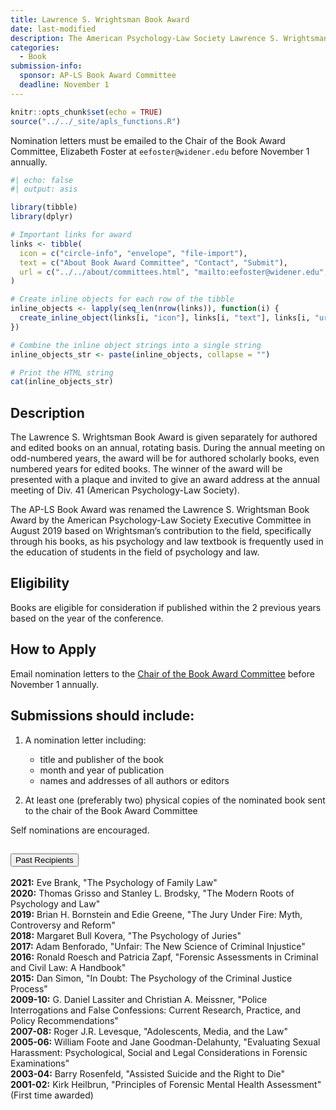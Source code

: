 ```yaml
---
title: Lawrence S. Wrightsman Book Award
date: last-modified
description: The American Psychology-Law Society Lawrence S. Wrightsman Book Award is given for a scholarly book devoted to psychology and law issues. The award is intended to recognize outstanding scholarship in psychology and law.
categories:
  - Book
submission-info:
  sponsor: AP-LS Book Award Committee
  deadline: November 1  
---
```


```r
knitr::opts_chunk$set(echo = TRUE)
source("../../_site/apls_functions.R")
```

::: vspace
:::

::: callout-note
Nomination letters must be emailed to the Chair of the Book Award Committee, Elizabeth Foster at `eefoster@widener.edu` before November 1 annually. 
```r
#| echo: false
#| output: asis

library(tibble)
library(dplyr)

# Important links for award
links <- tibble(
  icon = c("circle-info", "envelope", "file-import"),
  text = c("About Book Award Committee", "Contact", "Submit"),
  url = c("../../about/committees.html", "mailto:eefoster@widener.edu", "mailto:eefoster@widener.edu")
)

# Create inline objects for each row of the tibble
inline_objects <- lapply(seq_len(nrow(links)), function(i) {
  create_inline_object(links[i, "icon"], links[i, "text"], links[i, "url"])
})

# Combine the inline object strings into a single string
inline_objects_str <- paste(inline_objects, collapse = "")

# Print the HTML string
cat(inline_objects_str)
```
:::

::: vspace
:::

::: panel-tabset
## Description

The Lawrence S. Wrightsman Book Award is given separately for authored and edited books on an annual, rotating basis. During the annual meeting on odd-numbered years, the award will be for authored scholarly books, even numbered years for edited books. The winner of the award will be presented with a plaque and invited to give an award address at the annual meeting of Div. 41 (American Psychology-Law Society).

The AP-LS Book Award was renamed the Lawrence S. Wrightsman Book Award by the American Psychology-Law Society Executive Committee in August 2019 based on Wrightsman's contribution to the field, specifically through his books, as his psychology and law textbook is frequently used in the education of students in the field of psychology and law.

## Eligibility

Books are eligible for consideration if published within the 2 previous years based on the year of the conference.

## How to Apply
Email nomination letters to the [Chair of the Book Award Committee](emailto:eefoster@widener.edu) before November 1 annually.

:::{.callout-tip} 
## Submissions should include:

1.  A nomination letter including:

    -   title and publisher of the book
    -   month and year of publication
    -   names and addresses of all authors or editors

2.  At least one (preferably two) physical copies of the nominated book sent to the chair of the Book Award Committee

Self nominations are encouraged.

:::
:::

```{=html}

    <!-- Past recipients -->

<div class="accordion" id="accordionExample">
  <div class="accordion-item">
    <h2 class="accordion-header" id="headingOne">
      <button class="accordion-button" type="button" data-bs-toggle="collapse" data-bs-target="#collapseOne" aria-expanded="false" aria-controls="collapseOne">
        Past Recipients
      </button>
    </h2>
    <div id="collapseOne" class="accordion-collapse collapse" aria-labelledby="headingOne" data-bs-parent="#accordionExample" style="">
      <div class="accordion-body">  
      
      <strong>2021:</strong> Eve Brank, "The Psychology of Family Law"
 <br>
 
      <strong>2020:</strong> Thomas Grisso and Stanley L. Brodsky, "The Modern Roots of Psychology and Law"

 <br>
      <strong>2019:</strong> Brian H. Bornstein and Edie Greene, "The Jury Under Fire: Myth, Controversy and Reform"

 <br>
      <strong>2018:</strong> Margaret Bull Kovera, "The Psychology of Juries"

 <br>
      <strong>2017:</strong> Adam Benforado, "Unfair: The New Science of Criminal Injustice"

 <br>
      <strong>2016:</strong> Ronald Roesch and Patricia Zapf, "Forensic Assessments in Criminal and Civil Law: A Handbook"

 <br>
      <strong>2015:</strong> Dan Simon, "In Doubt: The Psychology of the Criminal Justice Process"

 <br>
      <strong>2009-10:</strong> G. Daniel Lassiter and Christian A. Meissner, "Police Interrogations and False Confessions: Current Research, Practice, and Policy Recommendations"

 <br>
      <strong>2007-08:</strong> Roger J.R. Levesque, "Adolescents, Media, and the Law"

 <br>
      <strong>2005-06:</strong> William Foote and Jane Goodman-Delahunty, "Evaluating Sexual Harassment: Psychological, Social and Legal Considerations in Forensic Examinations"

 <br>
      <strong>2003-04:</strong> Barry Rosenfeld, "Assisted Suicide and the Right to Die"

 <br>
      <strong>2001-02:</strong> Kirk Heilbrun, "Principles of Forensic Mental Health Assessment" (First time awarded)

 <br>

</div>
</div>
</div>
  
```
